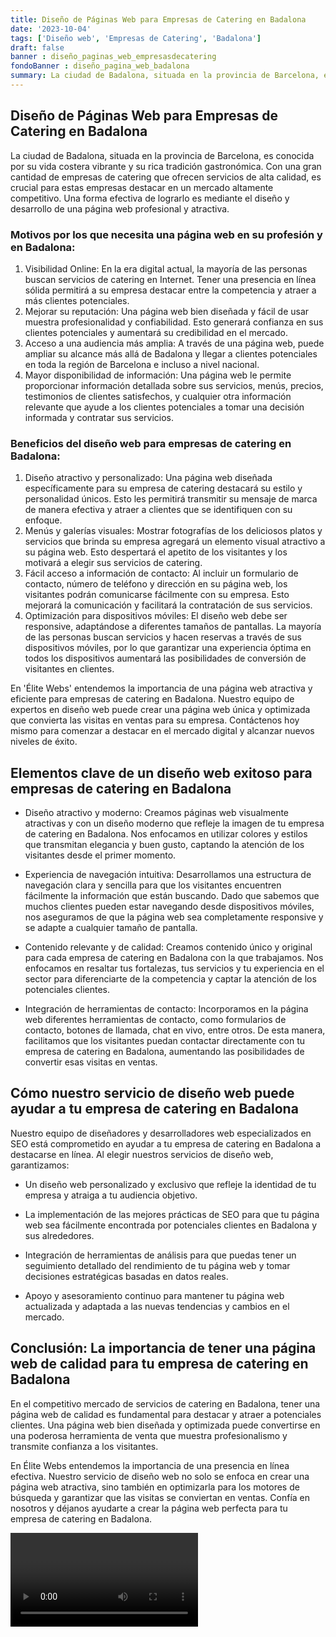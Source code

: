 ```yaml
---
title: Diseño de Páginas Web para Empresas de Catering en Badalona
date: '2023-10-04'
tags: ['Diseño web', 'Empresas de Catering', 'Badalona']
draft: false
banner : diseño_paginas_web_empresasdecatering
fondoBanner : diseño_pagina_web_badalona
summary: La ciudad de Badalona, situada en la provincia de Barcelona, es conocida por su vida costera vibrante y su rica tradición gastronómica. Con una gran cantidad de empresas de catering que ofrecen servicios de alta calidad, es crucial para estas empresas destacar en un mercado altamente competitivo. Una forma efectiva de lograrlo es mediante el diseño y desarrollo de una página web profesional y atractiva. 
---
```


## Diseño de Páginas Web para Empresas de Catering en Badalona

La ciudad de Badalona, situada en la provincia de Barcelona, es conocida por su vida costera vibrante y su rica tradición gastronómica. Con una gran cantidad de empresas de catering que ofrecen servicios de alta calidad, es crucial para estas empresas destacar en un mercado altamente competitivo. Una forma efectiva de lograrlo es mediante el diseño y desarrollo de una página web profesional y atractiva. 

### Motivos por los que necesita una página web en su profesión y en Badalona:
1. Visibilidad Online: En la era digital actual, la mayoría de las personas buscan servicios de catering en Internet. Tener una presencia en línea sólida permitirá a su empresa destacar entre la competencia y atraer a más clientes potenciales.
2. Mejorar su reputación: Una página web bien diseñada y fácil de usar muestra profesionalidad y confiabilidad. Esto generará confianza en sus clientes potenciales y aumentará su credibilidad en el mercado.
3. Acceso a una audiencia más amplia: A través de una página web, puede ampliar su alcance más allá de Badalona y llegar a clientes potenciales en toda la región de Barcelona e incluso a nivel nacional.
4. Mayor disponibilidad de información: Una página web le permite proporcionar información detallada sobre sus servicios, menús, precios, testimonios de clientes satisfechos, y cualquier otra información relevante que ayude a los clientes potenciales a tomar una decisión informada y contratar sus servicios.

### Beneficios del diseño web para empresas de catering en Badalona:
1. Diseño atractivo y personalizado: Una página web diseñada específicamente para su empresa de catering destacará su estilo y personalidad únicos. Esto les permitirá transmitir su mensaje de marca de manera efectiva y atraer a clientes que se identifiquen con su enfoque.
2. Menús y galerías visuales: Mostrar fotografías de los deliciosos platos y servicios que brinda su empresa agregará un elemento visual atractivo a su página web. Esto despertará el apetito de los visitantes y los motivará a elegir sus servicios de catering.
3. Fácil acceso a información de contacto: Al incluir un formulario de contacto, número de teléfono y dirección en su página web, los visitantes podrán comunicarse fácilmente con su empresa. Esto mejorará la comunicación y facilitará la contratación de sus servicios.
4. Optimización para dispositivos móviles: El diseño web debe ser responsive, adaptándose a diferentes tamaños de pantallas. La mayoría de las personas buscan servicios y hacen reservas a través de sus dispositivos móviles, por lo que garantizar una experiencia óptima en todos los dispositivos aumentará las posibilidades de conversión de visitantes en clientes.

En 'Élite Webs' entendemos la importancia de una página web atractiva y eficiente para empresas de catering en Badalona. Nuestro equipo de expertos en diseño web puede crear una página web única y optimizada que convierta las visitas en ventas para su empresa. Contáctenos hoy mismo para comenzar a destacar en el mercado digital y alcanzar nuevos niveles de éxito.

<GifSeo />

<Cta />

## Elementos clave de un diseño web exitoso para empresas de catering en Badalona

- Diseño atractivo y moderno: Creamos páginas web visualmente atractivas y con un diseño moderno que refleje la imagen de tu empresa de catering en Badalona. Nos enfocamos en utilizar colores y estilos que transmitan elegancia y buen gusto, captando la atención de los visitantes desde el primer momento.

- Experiencia de navegación intuitiva: Desarrollamos una estructura de navegación clara y sencilla para que los visitantes encuentren fácilmente la información que están buscando. Dado que sabemos que muchos clientes pueden estar navegando desde dispositivos móviles, nos aseguramos de que la página web sea completamente responsive y se adapte a cualquier tamaño de pantalla.

- Contenido relevante y de calidad: Creamos contenido único y original para cada empresa de catering en Badalona con la que trabajamos. Nos enfocamos en resaltar tus fortalezas, tus servicios y tu experiencia en el sector para diferenciarte de la competencia y captar la atención de los potenciales clientes.

- Integración de herramientas de contacto: Incorporamos en la página web diferentes herramientas de contacto, como formularios de contacto, botones de llamada, chat en vivo, entre otros. De esta manera, facilitamos que los visitantes puedan contactar directamente con tu empresa de catering en Badalona, aumentando las posibilidades de convertir esas visitas en ventas.

## Cómo nuestro servicio de diseño web puede ayudar a tu empresa de catering en Badalona

Nuestro equipo de diseñadores y desarrolladores web especializados en SEO está comprometido en ayudar a tu empresa de catering en Badalona a destacarse en línea. Al elegir nuestros servicios de diseño web, garantizamos:

- Un diseño web personalizado y exclusivo que refleje la identidad de tu empresa y atraiga a tu audiencia objetivo.

- La implementación de las mejores prácticas de SEO para que tu página web sea fácilmente encontrada por potenciales clientes en Badalona y sus alrededores.

- Integración de herramientas de análisis para que puedas tener un seguimiento detallado del rendimiento de tu página web y tomar decisiones estratégicas basadas en datos reales.

- Apoyo y asesoramiento continuo para mantener tu página web actualizada y adaptada a las nuevas tendencias y cambios en el mercado.

## Conclusión: La importancia de tener una página web de calidad para tu empresa de catering en Badalona

En el competitivo mercado de servicios de catering en Badalona, tener una página web de calidad es fundamental para destacar y atraer a potenciales clientes. Una página web bien diseñada y optimizada puede convertirse en una poderosa herramienta de venta que muestra profesionalismo y transmite confianza a los visitantes.

En Élite Webs entendemos la importancia de una presencia en línea efectiva. Nuestro servicio de diseño web no solo se enfoca en crear una página web atractiva, sino también en optimizarla para los motores de búsqueda y garantizar que las visitas se conviertan en ventas. Confía en nosotros y déjanos ayudarte a crear la página web perfecta para tu empresa de catering en Badalona.

<Video />

<CtaBot job='Empresas de Catering' city='Badalona'/>

<Gmaps query='Badalona+españa+maps' />
